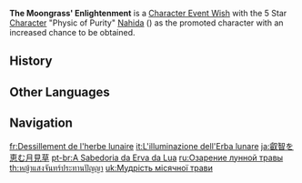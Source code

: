{{Wish Series Infobox
|character = Nahida
|type      = Character Event Wishes
}}
'''The Moongrass' Enlightenment''' is a [[Character Event Wish]] with the 5 Star [[Character]] "Physic of Purity" [[Nahida]] ({{Dendro}}) as the promoted character with an increased chance to be obtained.

==History==
{{Wish History Table}}

==Other Languages==
{{Other Languages
|en      = The Moongrass' Enlightenment
|zhs     = 月草的赐慧
|zhs_rm  = Yuècǎo de Cìhuì
|zht     = 月草的賜慧
|zht_rm  = Yuècǎo de Sìhuì
|zh_tl   = The Moongrass's Bestowed Wisdom
|ja      = 叡智を恵む月見草
|ja_rm   = Eichi wo Megumu Tsukimisou
|ja_tl   = Evening Primrose that Gives Wisdom
|ko      = 달빛 풀이 내린 지혜
|ko_rm   = Dalbit Puri Naerin Jihye
|ko_tl   = The Wisdom Given by Moonlight Grass
|es      = Iluminación verdeluna
|es_tl   = Greenmoon Enlightenment
|fr      = Dessillement de l'herbe lunaire
|fr_tl   = The Moongrass' {{wt|unseel|Unseeling}}
|ru      = Озарение лунной травы
|ru_tl   = Moongrass' Insight
|th      = หญ้าแสงจันทร์ประทานปัญญา
|th_rm   = Ya Saengchan Pra-Than Panya
|th_tl   = The Wisdom Given by Moonlight Grass
|vi      = Giác Ngộ Nguyệt Thảo
|vi_tl   = Moongrass Enlightenment
|de      = Erleuchtung des Mondgrases
|de_tl   = Enlightenment of the Moongrass
|id      = Anugerah Kebijaksanaan Rumput Rembulan
|id_tl   = The Moonlight Grass' Gift of Wisdom
|pt      = A Sabedoria da Erva da Lua
|pt_tl   = The Moongrass' Wisdom
|tr      = Ay Çimeninin Aydınlanması
|tr_tl   = The Moongrass Enlightment
|it      = L'illuminazione dell'Erba lunare
|it_tl   = The Illumination of the Lunar Grass
}}

==Navigation==
{{Wish Navbox}}

[[fr:Dessillement de l'herbe lunaire]]
[[it:L'illuminazione dell'Erba lunare]]
[[ja:叡智を恵む月見草]]
[[pt-br:A Sabedoria da Erva da Lua]]
[[ru:Озарение лунной травы]]
[[th:หญ้าแสงจันทร์ประทานปัญญา]]
[[uk:Мудрість місячної трави]]